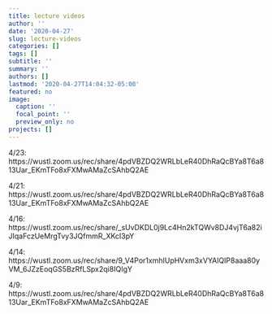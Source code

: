 ```yaml
---
title: lecture videos
author: ''
date: '2020-04-27'
slug: lecture-videos
categories: []
tags: []
subtitle: ''
summary: ''
authors: []
lastmod: '2020-04-27T14:04:32-05:00'
featured: no
image:
  caption: ''
  focal_point: ''
  preview_only: no
projects: []
---
```


4/23: https://wustl.zoom.us/rec/share/4pdVBZDQ2WRLbLeR40DhRaQcBYa8T6a813Uar_EKmTFo8xFXMwAMaZcSAhbQ2AE

4/21: https://wustl.zoom.us/rec/share/4pdVBZDQ2WRLbLeR40DhRaQcBYa8T6a813Uar_EKmTFo8xFXMwAMaZcSAhbQ2AE

4/16: https://wustl.zoom.us/rec/share/_sUvDKDL0j9Lc4Hn2kTQWv8DJ4vjT6a82iJIqaFczUeMrgTvy3JQfmmR_XKcI3pY

4/14: https://wustl.zoom.us/rec/share/9_V4Por1xmhIUpHVxm3xVYAlQIP8aaa80yVM_6JZzEoqGS5BzRfLSpx2qi8IQIgY

4/9: https://wustl.zoom.us/rec/share/4pdVBZDQ2WRLbLeR40DhRaQcBYa8T6a813Uar_EKmTFo8xFXMwAMaZcSAhbQ2AE
